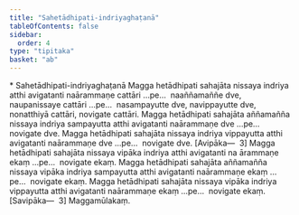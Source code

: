 ```yaml
---
title: "Sahetādhipati-indriyaghaṭanā"
tableOfContents: false
sidebar:
  order: 4
type: "tipitaka"
basket: "ab"
---
```



<DynamicBreadcrumb />

<Paragraph type="center">
* Sahetādhipati-indriyaghaṭanā
</Paragraph>

<Division number="482">

<Paragraph number="1635">
Magga hetādhipati sahajāta nissaya indriya atthi avigatanti naārammaṇe cattāri …pe…  naaññamaññe dve, naupanissaye cattāri …pe…  nasampayutte dve, navippayutte dve, nonatthiyā cattāri, novigate cattāri.
</Paragraph>

<Paragraph number="1636">
Magga hetādhipati sahajāta aññamañña nissaya indriya sampayutta atthi avigatanti naārammaṇe dve …pe…  novigate dve.
</Paragraph>

<Paragraph number="1637">
Magga hetādhipati sahajāta nissaya indriya vippayutta atthi avigatanti naārammaṇe dve …pe…  novigate dve. [Avipāka—  3]
</Paragraph>

<Paragraph number="1638">
Magga hetādhipati sahajāta nissaya vipāka indriya atthi avigatanti na ārammaṇe ekaṃ …pe…  novigate ekaṃ.
</Paragraph>

<Paragraph number="1639">
Magga hetādhipati sahajāta aññamañña nissaya vipāka indriya sampayutta atthi avigatanti naārammaṇe ekaṃ …pe…  novigate ekaṃ.
</Paragraph>

<Paragraph number="1640">
Magga hetādhipati sahajāta nissaya vipāka indriya vippayutta atthi avigatanti naārammaṇe ekaṃ …pe…  novigate ekaṃ. [Savipāka—  3]

</Paragraph>
</Division>

<Paragraph number="1641" type="center">
Maggamūlakaṃ.
</Paragraph>